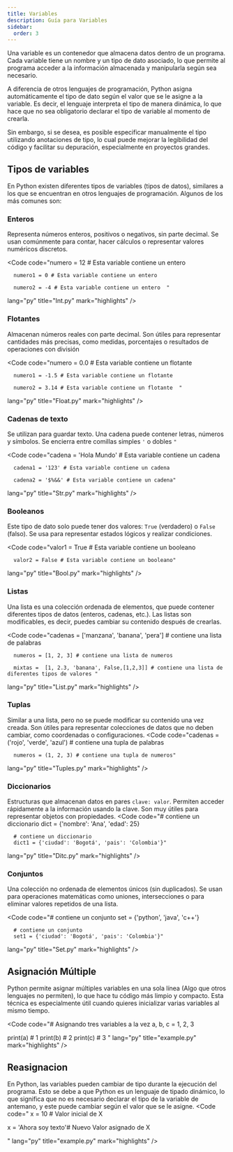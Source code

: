 ```yaml
---
title: Variables
description: Guía para Variables
sidebar:
  order: 3
---
```




Una variable es un contenedor que almacena datos dentro de un programa. Cada variable tiene un nombre y un tipo de dato asociado, lo que permite al programa acceder a la información almacenada y manipularla según sea necesario.

A diferencia de otros lenguajes de programación, Python asigna automáticamente el tipo de dato según el valor que se le asigne a la variable. Es decir, el lenguaje interpreta el tipo de manera dinámica, lo que hace que no sea obligatorio declarar el tipo de variable al momento de crearla.

Sin embargo, si se desea, es posible especificar manualmente el tipo utilizando anotaciones de tipo, lo cual puede mejorar la legibilidad del código y facilitar su depuración, especialmente en proyectos grandes.

## Tipos de variables 

En Python existen diferentes tipos de variables (tipos de datos), similares a los que se encuentran en otros lenguajes de programación. Algunos de los más comunes son:

### Enteros

Representa números enteros, positivos o negativos, sin parte decimal. Se usan comúnmente para contar, hacer cálculos o representar valores numéricos discretos.


<Code 
code="numero = 12 # Esta variable contiene un entero

      numero1 = 0 # Esta variable contiene un entero

      numero2 = -4 # Esta variable contiene un entero  " 
       
lang="py" 
title="Int.py" 
mark="highlights" />

### Flotantes

Almacenan números reales con parte decimal. Son útiles para representar cantidades más precisas, como medidas, porcentajes o resultados de operaciones con división

<Code 
code="numero = 0.0 # Esta variable contiene un flotante

      numero1 = -1.5 # Esta variable contiene un flotante

      numero2 = 3.14 # Esta variable contiene un flotante  " 
       
lang="py" 
title="Float.py" 
mark="highlights" />

### Cadenas de texto

Se utilizan para guardar texto. Una cadena puede contener letras, números y símbolos. Se encierra entre comillas simples `'` o dobles `"`

<Code 
code="cadena = 'Hola Mundo' # Esta variable contiene un cadena

      cadena1 = '123' # Esta variable contiene un cadena

      cadena2 = '$%&&' # Esta variable contiene un cadena" 
lang="py" 
title="Str.py" 
mark="highlights" />

### Booleanos

Este tipo de dato solo puede tener dos valores: `True` (verdadero) o `False` (falso). Se usa para representar estados lógicos y realizar condiciones.

<Code 
code="valor1 = True # Esta variable contiene un booleano

      valor2 = False # Esta variable contiene un booleano" 
lang="py" 
title="Bool.py" 
mark="highlights" />

### Listas

Una lista es una colección ordenada de elementos, que puede contener diferentes tipos de datos (enteros, cadenas, etc.). Las listas son modificables, es decir, puedes cambiar su contenido después de crearlas.

<Code 
code="cadenas = ['manzana', 'banana', 'pera'] # contiene una lista de palabras

      numeros = [1, 2, 3] # contiene una lista de numeros
      
      mixtas =  [1, 2.3, 'banana', False,[1,2,3]] # contiene una lista de diferentes tipos de valores " 
lang="py" 
title="List.py" 
mark="highlights" />

### Tuplas

Similar a una lista, pero no se puede modificar su contenido una vez creada. Son útiles para representar colecciones de datos que no deben cambiar, como coordenadas o configuraciones.
<Code 
code="cadenas = ('rojo', 'verde', 'azul') # contiene una tupla de palabras

      numeros = (1, 2, 3) # contiene una tupla de numeros"
lang="py" 
title="Tuples.py" 
mark="highlights" />

### Diccionarios

Estructuras que almacenan datos en pares `clave: valor`. Permiten acceder rápidamente a la información usando la clave. Son muy útiles para representar objetos con propiedades.
<Code 
code="# contiene un diccionario
      dict = {'nombre': 'Ana', 'edad': 25}
       
      # contiene un diccionario
      dict1 = {'ciudad': 'Bogotá', 'pais': 'Colombia'}"
lang="py" 
title="Ditc.py" 
mark="highlights" />

### Conjuntos

Una colección no ordenada de elementos únicos (sin duplicados). Se usan para operaciones matemáticas como uniones, intersecciones o para eliminar valores repetidos de una lista.

<Code 
code="# contiene un conjunto
      set = {'python', 'java', 'c++'}
       
      # contiene un conjunto
      set1 = {'ciudad': 'Bogotá', 'pais': 'Colombia'}"
lang="py" 
title="Set.py" 
mark="highlights" />

## Asignación Múltiple

Python permite asignar múltiples variables en una sola línea (Algo que otros lenguajes no permiten), lo que hace tu código más limpio y compacto. Esta técnica es especialmente útil cuando quieres inicializar varias variables al mismo tiempo.

<Code 
code="# Asignando tres variables a la vez
a, b, c = 1, 2, 3

print(a)  # 1
print(b)  # 2
print(c)  # 3
"
lang="py" 
title="example.py" 
mark="highlights" />

## Reasignacion

En Python, las variables pueden cambiar de tipo durante la ejecución del programa. Esto se debe a que Python es un lenguaje de tipado dinámico, lo que significa que no es necesario declarar el tipo de la variable de antemano, y este puede cambiar según el valor que se le asigne.
<Code 
code="
x = 10 # Valor inicial de X

x = 'Ahora soy texto'# Nuevo Valor asignado de X

"
lang="py" 
title="example.py" 
mark="highlights" />